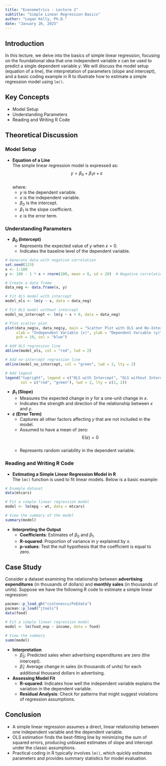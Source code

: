 ```yaml
---
title: "Econometrics - Lecture 2"
subtitle: "Simple Linear Regression Basics"
author: "Logan Kelly, Ph.D."
date: "January 26, 2025"
---
```


## Introduction

In this lecture, we delve into the basics of simple linear regression, focusing on the foundational idea that one independent variable $x$ can be used to predict a single dependent variable $y$. We will discuss the model setup (equation of a line), the interpretation of parameters (slope and intercept), and a basic coding example in R to illustrate how to estimate a simple regression model using `lm()`.

## Key Concepts

- Model Setup
- Understanding Parameters
- Reading and Writing R Code

## Theoretical Discussion

### Model Setup

- **Equation of a Line**  
  The simple linear regression model is expressed as:  
  $$y = \beta_0 + \beta_1 x + \varepsilon$$  
  where:
  - $y$ is the dependent variable.
  - $x$ is the independent variable.
  - $\beta_0$ is the intercept.
  - $\beta_1$ is the slope coefficient.
  - $\varepsilon$ is the error term.


### Understanding Parameters

- **$\beta_0$ (Intercept)**  
  - Represents the expected value of $y$ when $x = 0$.
  - Indicates the baseline level of the dependent variable.
  
```r
# Generate data with negative correlation
set.seed(123)
x <- 1:100
y <- 100 - 1 * x + rnorm(100, mean = 0, sd = 20)  # Negative correlation

# Create a data frame
data_neg <- data.frame(x, y)

# Fit OLS model with intercept
model_ols <- lm(y ~ x, data = data_neg)

# Fit OLS model without intercept
model_no_intercept <- lm(y ~ x + 0, data = data_neg)

# Plot scatter plot
plot(data_neg$x, data_neg$y, main = "Scatter Plot with OLS and No-Intercept Regression Lines",
     xlab = "Independent Variable (x)", ylab = "Dependent Variable (y)",
     pch = 19, col = "blue")

# Add OLS regression line
abline(model_ols, col = "red", lwd = 2)

# Add no-intercept regression line
abline(model_no_intercept, col = "green", lwd = 2, lty = 2)

# Add legend
legend("topright", legend = c("OLS with Intercept", "OLS without Intercept"),
       col = c("red", "green"), lwd = 2, lty = c(1, 2))
```
  
- **$\beta_1$ (Slope)**  
  - Measures the expected change in $y$ for a one-unit change in $x$.
  - Indicates the strength and direction of the relationship between $x$ and $y$.

- **$\varepsilon$ (Error Term)**  
  - Captures all other factors affecting $y$ that are not included in the model.
  - Assumed to have a mean of zero:  
    $$\mathrm{E}(\varepsilon) = 0$$  
  - Represents random variability in the dependent variable.

### Reading and Writing R Code

- **Estimating a Simple Linear Regression Model in R**  
  The `lm()` function is used to fit linear models. Below is a basic example:

```r
# Example dataset
data(mtcars)

# Fit a simple linear regression model
model <- lm(mpg ~ wt, data = mtcars)

# View the summary of the model
summary(model)
```

- **Interpreting the Output**  
  - **Coefficients**: Estimates of $\beta_0$ and $\beta_1$.
  - **R-squared**: Proportion of variance in $y$ explained by $x$.
  - **p-values**: Test the null hypothesis that the coefficient is equal to zero.

## Case Study

Consider a dataset examining the relationship between **advertising expenditures** (in thousands of dollars) and **monthly sales** (in thousands of units). Suppose we have the following R code to estimate a simple linear regression:

```r
pacman::p_load_gh("ccolonescu/PoEdata")
pacman::p_load("jtools")
data(food)

# Fit a simple linear regression model
model <- lm(food_exp ~ income, data = food)

# View the summary
summ(model)
```

- **Interpretation**  
  - $\hat{\beta}_0$: Predicted sales when advertising expenditures are zero (the intercept).
  - $\hat{\beta}_1$: Average change in sales (in thousands of units) for each additional thousand dollars in advertising.

- **Assessing Model Fit**  
  - **R-squared**: Indicates how well the independent variable explains the variation in the dependent variable.
  - **Residual Analysis**: Check for patterns that might suggest violations of regression assumptions.

## Conclusion

- A simple linear regression assumes a direct, linear relationship between one independent variable and the dependent variable.
- OLS estimation finds the best-fitting line by minimizing the sum of squared errors, producing unbiased estimates of slope and intercept under the classic assumptions.
- Practical coding in R typically involves `lm()`, which quickly estimates parameters and provides summary statistics for model evaluation.
